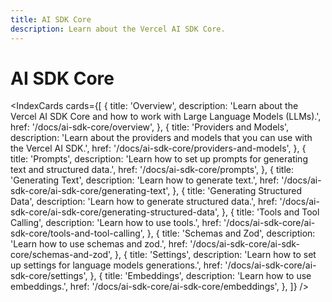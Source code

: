 ```yaml
---
title: AI SDK Core
description: Learn about the Vercel AI SDK Core.
---
```


# AI SDK Core

<IndexCards
  cards={[
    {
      title: 'Overview',
      description:
        'Learn about the Vercel AI SDK Core and how to work with Large Language Models (LLMs).',
      href: '/docs/ai-sdk-core/overview',
    },
    {
      title: 'Providers and Models',
      description:
        'Learn about the providers and models that you can use with the Vercel AI SDK.',
      href: '/docs/ai-sdk-core/providers-and-models',
    },
    {
      title: 'Prompts',
      description:
        'Learn how to set up prompts for generating text and structured data.',
      href: '/docs/ai-sdk-core/prompts',
    },
    {
      title: 'Generating Text',
      description: 'Learn how to generate text.',
      href: '/docs/ai-sdk-core/ai-sdk-core/generating-text',
    },
    {
      title: 'Generating Structured Data',
      description: 'Learn how to generate structured data.',
      href: '/docs/ai-sdk-core/ai-sdk-core/generating-structured-data',
    },
    {
      title: 'Tools and Tool Calling',
      description: 'Learn how to use tools.',
      href: '/docs/ai-sdk-core/ai-sdk-core/tools-and-tool-calling',
    },
    {
      title: 'Schemas and Zod',
      description: 'Learn how to use schemas and zod.',
      href: '/docs/ai-sdk-core/ai-sdk-core/schemas-and-zod',
    },
    {
      title: 'Settings',
      description:
        'Learn how to set up settings for language models generations.',
      href: '/docs/ai-sdk-core/ai-sdk-core/settings',
    },
    {
      title: 'Embeddings',
      description: 'Learn how to use embeddings.',
      href: '/docs/ai-sdk-core/ai-sdk-core/embeddings',
    },
  ]}
/>
